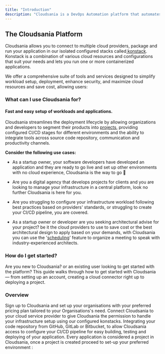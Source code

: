 ```yaml
---
title: "Introduction"
description: "Cloudsania is a DevOps Automation platform that automates, configure and deploys application across various cloud providers. Cloudsania enables you to easily set up your application and infrastructure workloads."
---
```


## The Cloudsania Platform

Cloudsania allows you to connect to multiple cloud providers, package and run your application in our isolated configured stacks called[ konstack](https://app.gitbook.com/o/Ig9yaTRXbH9HdjTjOESC/s/9D0JTnpRisktkAiaEL7H/environments/konstacks).  Konstack is a combination of various cloud resources and configurations that suit your needs and lets you run one or more containerized applications.

We offer a comprehensive suite of tools and services designed to simplify workload setup, deployment, enhance security, and maximize cloud resources and save cost, allowing users:

<CardGroup cols={3}>
  <Card title="Connect To Your Cloud Service Providers" icon="cloud" href="/CloudServiceProvers" />

  <Card title="Integrate Your Code Repository" icon="code" href="/integrations" />

  <Card title="Deploy Your Applications" icon="rocket" href="/projects" />
</CardGroup>

<CardGroup cols={3}>
  <Card title="Schedule  Architectural Reviews" icon="calendar" href="/scheduling" />

  <Card title="Conduct Security Scans" icon="shield" />

  <Card title="Integrate To Slack" icon="slack" />
</CardGroup>

### What can I use Cloudsania for?

#### Fast and easy setup of workloads and applications.

Cloudsania streamlines the deployment lifecycle by allowing organizations and developers to segment their products into [projects](/o/Ig9yaTRXbH9HdjTjOESC/s/9D0JTnpRisktkAiaEL7H/projects), providing configured CI/CD stages for different environments and the ability to integrate tools across source code repository, communication and productivity channels.

**Consider the following use cases:**

* As a startup owner, your software developers have developed an application and they are ready to go live and set up other environments with no cloud experience, Cloudsania is the way to go 🚀

* Are you a digital agency that develops projects for clients and you are looking to manage your infrastructure in a central platform, look no further Cloudsania is here for you.

* Are you struggling to configure your infrastructure workload following best practices based on providers' standards, or struggling to create your CI/CD pipeline, you are covered.

* As a startup owner or developer are you seeking architectural advise for your project? be it the cloud providers to use to save cost or the best architectural design to apply based on your demands, with Cloudsania you can use the '[scheduling](/o/Ig9yaTRXbH9HdjTjOESC/s/9D0JTnpRisktkAiaEL7H/scheduling)' feature to organize a meeting to speak with industry-experienced architects.

### How do I get started?

Are you new to Cloudsania? or an existing user looking to get started with the platform? This guide walks through how to get started with Cloudsania — from setting up an account, creating a cloud connector right up to deploying a project.

### Overview

<Steps>
  <Step title="Account Setup">
    Sign up to Cloudsania and set up your organisations with your preferred pricing plan tailored to your Organisations's need.
  </Step>

  <Step title="Connect To Your Cloud Provider">
    Connect Cloudsania to your cloud service provider to give Cloudsania the permission to handle your infrastructure setup using our configured konstacks.
  </Step>

  <Step title="Integrate Your Code Repository">
    Integrating your code repository from  GitHub, GitLab or Bitbucket, to allow Cloudsania access to configure your CI/CD pipeline  for easy building, testing and deploying of your application.
  </Step>

  <Step title="Deploy Your Project">
    Every application is considered a project in Cloudsania, once a project is created proceed to set-up your preferred environment :
  </Step>
</Steps>